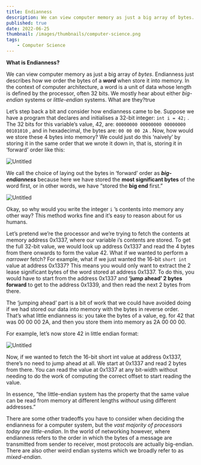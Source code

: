```yaml
---
title: Endianness
description: We can view computer memory as just a big array of bytes. Endianness just describes how we order the bytes of a word when store it into memory.
published: true
date: 2022-06-25
thumbnail: /images/thumbnails/computer-science.png
tags:
    - Computer Science
---
```


**What is Endianness?**

We can view computer memory as just a big array of *bytes*. Endianness just describes how we order the bytes of a ***word*** when store it into memory. In the context of computer architecture, a word is a unit of data whose length is defined by the processor, often 32 bits. We mostly hear about either *big-endian* systems or *little-endian* systems. What are they?true

Let’s step back a bit and consider how endianness came to be. Suppose we have a program that declares and initialises a 32-bit integer: `int i = 42;` . The 32 bits for this variable’s value, 42, are: `00000000 00000000 00000000 00101010` , and in hexadecimal, the bytes are: `00 00 00 2A` . Now, how would we store these 4 bytes into memory? We could just do this ‘naively’ by storing it in the same order that we wrote it down in, that is, storing it in ‘forward’ order like this:

![Untitled](https://s3.us-west-2.amazonaws.com/secure.notion-static.com/533791c8-c01c-4634-ab85-415f7c91511b/Untitled.png?X-Amz-Algorithm=AWS4-HMAC-SHA256&X-Amz-Content-Sha256=UNSIGNED-PAYLOAD&X-Amz-Credential=AKIAT73L2G45EIPT3X45%2F20220410%2Fus-west-2%2Fs3%2Faws4_request&X-Amz-Date=20220410T012605Z&X-Amz-Expires=86400&X-Amz-Signature=ac80820ce63a8fcac785ca257c45ce5b0bb11828e36df30cba3d2da920d543c4&X-Amz-SignedHeaders=host&response-content-disposition=filename%20%3D%22Untitled.png%22&x-id=GetObject)

We call the choice of laying out the bytes in ‘forward’ order as ***big-endianness*** because here we have stored the **most significant bytes** of the word first, or in other words, we have “stored the **big end** first.”

![Untitled](https://s3.us-west-2.amazonaws.com/secure.notion-static.com/91a6271d-1549-4fa2-938e-32af6916673a/Untitled.png?X-Amz-Algorithm=AWS4-HMAC-SHA256&X-Amz-Content-Sha256=UNSIGNED-PAYLOAD&X-Amz-Credential=AKIAT73L2G45EIPT3X45%2F20220410%2Fus-west-2%2Fs3%2Faws4_request&X-Amz-Date=20220410T012606Z&X-Amz-Expires=86400&X-Amz-Signature=c7d88c218b5fc6b8e915fa955289030a479e7bac06394723526a33f2fc1a3acd&X-Amz-SignedHeaders=host&response-content-disposition=filename%20%3D%22Untitled.png%22&x-id=GetObject)

Okay, so why would you write the integer `i` ’s contents into memory any other way? This method works fine and it’s easy to reason about for us humans.

Let’s pretend we’re the processor and we’re trying to fetch the contents at memory address 0x1337, where our variable i’s contents are stored. To get the full 32-bit value, we would look up address 0x1337 and read the 4 bytes from there onwards to form the value 42. What if we wanted to perform a *narrower* fetch? For example, what if we just wanted the 16-bit `short int` value at address 0x1337? This means you would only want to extract the 2 lease significant bytes of the word stored at address 0x1337. To do this, you would have to start from the address 0x1337 and **‘jump ahead’ 2 bytes forward** to get to the address 0x1339, and then read the next 2 bytes from there.

The ‘jumping ahead’ part is a bit of work that we could have avoided doing if we had stored our data into memory with the bytes in reverse order. That’s what little endianness is: you take the bytes of a value, eg. for 42 that was 00 00 00 2A, and then you store them into memory as 2A 00 00 00.

For example, let’s now store 42 in little endian format:

![Untitled](https://s3.us-west-2.amazonaws.com/secure.notion-static.com/c780c6f2-b28b-4130-a1f0-f55f8dcf948f/Untitled.png?X-Amz-Algorithm=AWS4-HMAC-SHA256&X-Amz-Content-Sha256=UNSIGNED-PAYLOAD&X-Amz-Credential=AKIAT73L2G45EIPT3X45%2F20220410%2Fus-west-2%2Fs3%2Faws4_request&X-Amz-Date=20220410T012620Z&X-Amz-Expires=86400&X-Amz-Signature=670ed73edaccb46b131982fed51c38274e6d36015460b141f652d4f2eb07cc8c&X-Amz-SignedHeaders=host&response-content-disposition=filename%20%3D%22Untitled.png%22&x-id=GetObject)

Now, if we wanted to fetch the 16-bit short int value at address 0x1337, there’s no need to jump ahead at all. We start at 0x1337 and read 2 bytes from there. You can read the value at 0x1337 at any bit-width without needing to do the work of computing the correct offset to start reading the value. 

In essence, “the little-endian system has the property that the same value can be read from memory at different lengths *without* using different addresses.”

There are some other tradeoffs you have to consider when deciding the endianness for a computer system, but the *vast majority of processors today are little-endian*. In the world of networking however, where endianness refers to the order in which the bytes of a message are transmitted from sender to receiver, most protocols are actually big-endian. There are also other weird endian systems which we broadly refer to as *mixed-endian*. 
